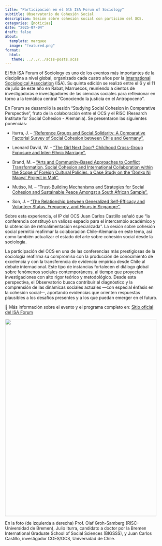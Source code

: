 ```yaml
---
title: "Participación en el 5th ISA Forum of Sociology"
subtitle: Observatorio de Cohesión Social
description: Sesión sobre cohesión social con partición del OCS.
categories: [noticias]
date: "2025-07-04"
draft: false
about:
  template: marquee
  image: "featured.png"
format: 
  html: 
   theme: ../../../scss-posts.scss
---
```


El 5th ISA Forum of Sociology es uno de los eventos más importantes de la disciplina a nivel global, organizado cada cuatro años por la [International Sociological Association](https://www.isa-sociology.org/en) (ISA). Su quinta edición se realizó entre el 6 y el 11 de julio de este año en Rabat, Marruecos, reuniendo a cientos de investigadoras e investigadores de las ciencias sociales para reflexionar en torno a la temática central “Conociendo la justicia en el Antropoceno”.

En Forum se desarrolló la sesión “Studying Social Cohesion in Comparative Perspective”, fruto de la colaboración entre el OCS y el RISC (Research Institute for Social Cohesion - Alemania). Se presentaron las siguientes ponencias:

- Iturra, J. – ["Reference Groups and Social Solidarity: A Comparative Factorial Survey of Social Cohesion between Chile and Germany".](https://isaconf.confex.com/isaconf/forum2025/meetingapp.cgi/Paper/162136)

- Leonard David, W. – ["The Girl Next Door? Childhood Cross-Group Exposure and Inter-Ethnic Marriage".](https://isaconf.confex.com/isaconf/forum2025/meetingapp.cgi/Paper/159850)

- Brand, M. – ["Arts and Community-Based Approaches to Conflict Transformation, Social Cohesion and International Collaboration within the Scope of Foreign Cultural Policies. a Case Study on the ‘Donko Ni Maaya’ Project in Mali".](https://isaconf.confex.com/isaconf/forum2025/meetingapp.cgi/Paper/162716)

- Mutiso, M. – ["Trust-Building Mechanisms and Strategies for Social Cohesion and Sustainable Peace Amongst a South African Sample".](https://isaconf.confex.com/isaconf/forum2025/meetingapp.cgi/Paper/166348)

- Son, J. – ["The Relationship between Generalized Self-Efficacy and Volunteer Status, Frequency, and Hours in Singapore".](https://isaconf.confex.com/isaconf/forum2025/meetingapp.cgi/Paper/159433)

Sobre esta experiencia, el IP del OCS Juan Carlos Castillo señaló que “la conferencia constituyó un valioso espacio para el intercambio académico y la obtención de retroalimentación especializada”. La sesión sobre cohesión social permitió reafirmar la colaboración Chile-Alemania en este tema, así como también actualizar el estado del arte sobre cohesión social desde la sociología.

La participación del OCS en una de las conferencias más prestigiosas de la sociología reafirma su compromiso con la producción de conocimiento de excelencia y con la transferencia de evidencia empírica desde Chile al debate internacional. Este tipo de instancias fortalecen el diálogo global sobre fenómenos sociales contemporáneos, al tiempo que proyectan investigaciones con alto rigor teórico y metodológico. Desde esta perspectiva, el Observatorio busca contribuir al diagnóstico y la comprensión de las dinámicas sociales actuales —con especial énfasis en la cohesión social—, aportando evidencias que orienten respuestas plausibles a los desafíos presentes y a los que puedan emerger en el futuro.

📄 Más información sobre el evento y el programa completo en: [Sitio oficial del ISA Forum](https://www.isa-sociology.org/en/conferences/forum/rabat-2025)


![](panel-isa.jpeg){.center width=500px height=650px}


En la foto (de izquierda a derecha) Prof. Olaf Groh-Samberg (RISC- Universidad de Bremen), Julio Iturra, candidato a doctor por la Bremen International Graduate School of Social Sciences (BIGSSS), y Juan Carlos Castillo, investigador COES/OCS, Universidad de Chile.
